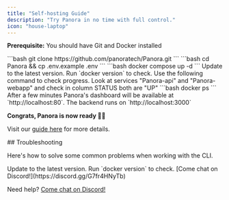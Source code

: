 ```yaml
---
title: "Self-hosting Guide"
description: "Try Panora in no time with full control."
icon: "house-laptop"
---
```


<Info>**Prerequisite:** You should have Git and Docker installed</Info>

<Steps>
  <Step title="Open a terminal and type this to download Panora:">
    ```bash 
git clone https://github.com/panoratech/Panora.git
```
  </Step>

<Step title="Prepare the installation:">
  ```bash cd Panora && cp .env.example .env ```
</Step>

  <Step title="Start Panora:">
    ```bash
    docker compose up -d
    ```
<AccordionGroup>
  <Accordion title="If you want to build Panora from sources, check">
    Update to the latest version. Run `docker version` to check.
  </Accordion>

</AccordionGroup>

  </Step>

  <Step title="Check Panora is Running">

<Check>
  Use the following command to check progress. Look at services "Panora-api" and  "Panora-webapp" and check in column STATUS both are "UP"
  ```bash
  docker ps
  ```
After a few minutes Panora's dashboard will be available at `http://localhost:80`.
The backend runs on `http://localhost:3000`

**Congrats, Panora is now ready 🍾🔥**

</Check>
  </Step>

  <Step title="Next? Generate API keys and start building">

Visit our [guide here](/core-concepts/auth) for more details.

  </Step>
</Steps>
## Troubleshooting

Here's how to solve some common problems when working with the CLI.

<AccordionGroup>
  <Accordion title="Docker is not working">
    Update to the latest version. Run `docker version` to check.
  </Accordion>

  <Accordion title="Getting another error">
   [Come chat on Discord!](https://discord.gg/G7fr4HNyTb)
  </Accordion>
</AccordionGroup>

Need help? [Come chat on Discord!](https://discord.gg/G7fr4HNyTb)
